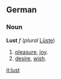 ==German==
===Noun===
'''Lust''' ''f'' (''plural'' [[Lüste]])
# [[pleasure]], [[joy]].
# [[desire]], [[wish]].

[[it:lust]]